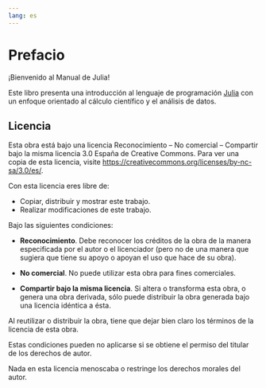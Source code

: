 ```yaml
---
lang: es
---
```


# Prefacio {.unnumbered}

¡Bienvenido al Manual de Julia!

Este libro presenta una introducción al lenguaje de programación [Julia](https://julialang.org/) con un enfoque orientado al cálculo científico y el análisis de datos.


## Licencia

Esta obra está bajo una licencia Reconocimiento – No comercial – Compartir bajo la misma licencia 3.0 España de Creative Commons. Para ver una copia de esta licencia, visite [https://creativecommons.org/licenses/by-nc-sa/3.0/es/](https://creativecommons.org/licenses/by-nc-sa/3.0/es/).

Con esta licencia eres libre de:

- Copiar, distribuir y mostrar este trabajo.
- Realizar modificaciones de este trabajo.

Bajo las siguientes condiciones:

- **Reconocimiento**. Debe reconocer los créditos de la obra de la manera especificada por el autor o el licenciador (pero no de una manera que sugiera que tiene su apoyo o apoyan el uso que hace de su obra).

- **No comercial**. No puede utilizar esta obra para fines comerciales.

- **Compartir bajo la misma licencia**. Si altera o transforma esta obra, o genera una obra derivada, sólo puede distribuir la obra generada bajo una licencia idéntica a ésta.

Al reutilizar o distribuir la obra, tiene que dejar bien claro los términos de la licencia de esta obra.

Estas condiciones pueden no aplicarse si se obtiene el permiso del titular de los derechos de autor.

Nada en esta licencia menoscaba o restringe los derechos morales del autor.
